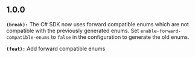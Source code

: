 ## 1.0.0
**`(break):`** The C# SDK now uses forward compatible enums which are not compatible with the previously generated enums. Set `enable-forward-compatible-enums` to `false` in the configuration to generate the old enums.

**`(feat):`** Add forward compatible enums

